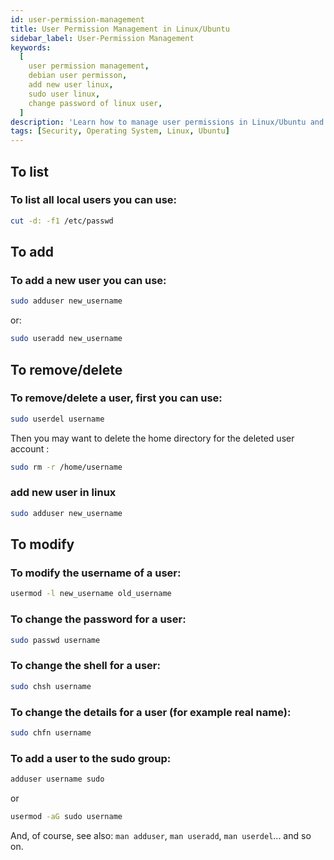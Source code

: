 ```yaml
---
id: user-permission-management
title: User Permission Management in Linux/Ubuntu
sidebar_label: User-Permission Management
keywords:
  [
    user permission management,
    debian user permisson,
    add new user linux,
    sudo user linux,
    change password of linux user,
  ]
description: 'Learn how to manage user permissions in Linux/Ubuntu and debian OS.'
tags: [Security, Operating System, Linux, Ubuntu]
---
```


## To list

### To list all local users you can use:

```bash
cut -d: -f1 /etc/passwd
```

## To add

### To add a new user you can use:

```bash
sudo adduser new_username
```

or:

```bash
sudo useradd new_username
```

## To remove/delete

### To remove/delete a user, first you can use:

```bash
sudo userdel username
```

Then you may want to delete the home directory for the deleted user account :

```bash
sudo rm -r /home/username
```

### add new user in linux

```bash
sudo adduser new_username
```

## To modify

### To modify the username of a user:

```bash
usermod -l new_username old_username
```

### To change the password for a user:

```bash
sudo passwd username
```

### To change the shell for a user:

```bash
sudo chsh username
```

### To change the details for a user (for example real name):

```bash
sudo chfn username
```

### To add a user to the sudo group:

```bash
adduser username sudo
```

or

```bash
usermod -aG sudo username
```

And, of course, see also: `man adduser`, `man useradd`, `man userdel`... and so on.
